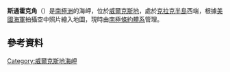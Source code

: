 {{coord|66|15|S|110|31|E|display=title}}

'''斯通霍克角'''（{{lang-en|Stonehocker Point}}）是[[南極洲|南極洲]]的海岬，位於[[威爾克斯地|威爾克斯地]]，處於[[克拉克半島|克拉克半島]]西端，根據[[美國海軍|美國海軍]]拍攝空中照片繪入地圖，現時由[[南極條約體系|南極條約體系]]管理。

==參考資料==
{{usgs-gazetteer}}

{{DEFAULTSORT:Stonehocker Point}}
[[Category:威爾克斯地海岬|Category:威爾克斯地海岬]]


{{WilkesLand-geo-stub}}